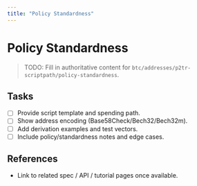 ```yaml
---
title: "Policy Standardness"
---
```


# Policy Standardness

> TODO: Fill in authoritative content for `btc/addresses/p2tr-scriptpath/policy-standardness`.

## Tasks
- [ ] Provide script template and spending path.
- [ ] Show address encoding (Base58Check/Bech32/Bech32m).
- [ ] Add derivation examples and test vectors.
- [ ] Include policy/standardness notes and edge cases.

## References
- Link to related spec / API / tutorial pages once available.
